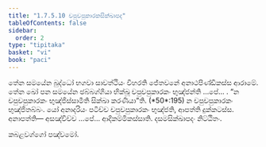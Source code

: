 ```yaml
---
title: "1.7.5.10 චපුචපුකාරකසික්ඛාපද"
tableOfContents: false
sidebar:
  order: 2
type: "tipitaka"
basket: "vi"
book: "paci"
---
```



<DynamicBreadcrumb />

<Division number="626" book="paci">

<Paragraph number="1934" book="paci">
තේන සමයේන බුද්ධෝ භගවා සාවත්ථියං විහරති ජේතවනේ අනාථපිණ්ඩිකස්ස ආරාමේ. තේන ඛෝ පන සමයේන ඡබ්බග්ගියා භික්ඛූ චපුචපුකාරකං භුඤ්ජන්ති …පේ… .
</Paragraph>

<Paragraph number="1935" book="paci">
<Emphasis>“න චපුචපුකාරකං භුඤ්ජිස්සාමීති සික්ඛා කරණීයා”</Emphasis>ති. (*50*:<Emphasis>195</Emphasis>)
</Paragraph>

<Paragraph number="1936" book="paci">
න චපුචපුකාරකං භුඤ්ජිතබ්බං. යෝ අනාදරියං පටිච්ච චපුචපුකාරකං භුඤ්ජති, ආපත්ති දුක්කටස්ස.
</Paragraph>

<Paragraph number="1937" book="paci">
අනාපත්ති— අසඤ්චිච්ච …පේ… ආදිකම්මිකස්සාති.

</Paragraph>
</Division>

<Paragraph number="1938" type="center" book="paci">
දසමසික්ඛාපදං නිට්ඨිතං.

  
කබළවග්ගෝ පඤ්චමෝ.
</Paragraph>